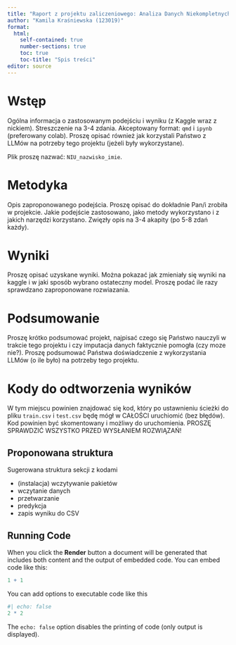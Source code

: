 ```yaml
---
title: "Raport z projektu zaliczeniowego: Analiza Danych Niekompletnych (2024)"
author: "Kamila Kraśniewska (123019)"
format: 
  html:
    self-contained: true
    number-sections: true
    toc: true
    toc-title: "Spis treści"
editor: source
---
```


# Wstęp

Ogólna informacja o zastosowanym podejściu i wyniku (z Kaggle wraz z nickiem). Streszczenie na 3-4 zdania. Akceptowany format: `qmd` i `ipynb` (preferowany colab). Proszę opisać również jak korzystali Państwo z LLMów na potrzeby tego projektu (jeżeli były wykorzystane).

Plik proszę nazwać: `NIU_nazwisko_imie`.

# Metodyka

Opis zaproponowanego podejścia. Proszę opisać do dokładnie Pan/i zrobiła w projekcie. Jakie podejście zastosowano, jako metody wykorzystano i z jakich narzędzi korzystano. Zwięzły opis na 3-4 akapity (po 5-8 zdań każdy).

# Wyniki

Proszę opisać uzyskane wyniki. Można pokazać jak zmieniały się wyniki na kaggle i w jaki sposób wybrano ostateczny model. Proszę podać ile razy sprawdzano zaproponowane rozwiazania.

# Podsumowanie

Proszę krótko podsumować projekt, najpisać czego się Państwo nauczyli w trakcie tego projektu i czy imputacja danych faktycznie pomogła (czy moze nie?). Proszę podsumować Państwa doświadczenie z wykorzystania LLMów (o ile było) na potrzeby tego projektu.

# Kody do odtworzenia wyników

W tym miejscu powinien znajdować się kod, który po ustawnieniu ścieżki do pliku `train.csv` i `test.csv` będę mógł w CAŁOŚCI uruchiomić (bez błędów). Kod powinien być skomentowany i możliwy do uruchomienia. PROSZĘ SPRAWDZIĆ WSZYSTKO PRZED WYSŁANIEM ROZWIĄZAŃ!

## Proponowana struktura

Sugerowana struktura sekcji z kodami

-   (instalacja) wczytywanie pakietów
-   wczytanie danych
-   przetwarzanie
-   predykcja
-   zapis wyniku do CSV

## Running Code

When you click the **Render** button a document will be generated that includes both content and the output of embedded code. You can embed code like this:

```r
1 + 1
```

You can add options to executable code like this

```r
#| echo: false
2 * 2
```

The `echo: false` option disables the printing of code (only output is displayed).
